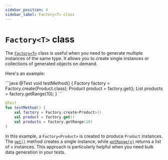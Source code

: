 ```yaml
---
sidebar_position: 4
sidebar_label: Factory<T> class
---
```



# `Factory<T>` class

The [`Factory<T>`](https://www.javadoc.io/static/io.github.autoparams/autoparams/11.0.0/autoparams/generator/Factory.html) class is useful when you need to generate multiple instances of the same type. It allows you to create single instances or collections of generated objects on demand.

Here's an example:

<JavaKotlinCodeBlock>
```java
@Test
void testMethod() {
    Factory<Product> factory = Factory.create(Product.class);
    Product product = factory.get();
    List<Product> products = factory.getRange(10);
}
```

```kotlin
@Test
fun testMethod() {
    val factory = Factory.create<Product>()
    val product = factory.get()
    val products = factory.getRange(10)
}
```
</JavaKotlinCodeBlock>

In this example, a `Factory<Product>` is created to produce `Product` instances. The [`get()`](https://www.javadoc.io/static/io.github.autoparams/autoparams/11.0.0/autoparams/generator/Factory.html#get()) method creates a single instance, while [`getRange(n)`](https://www.javadoc.io/static/io.github.autoparams/autoparams/11.0.0/autoparams/generator/Factory.html#getRange(int,autoparams.customization.Customizer...)) returns a list of `n` instances. This approach is particularly helpful when you need bulk data generation in your tests.
